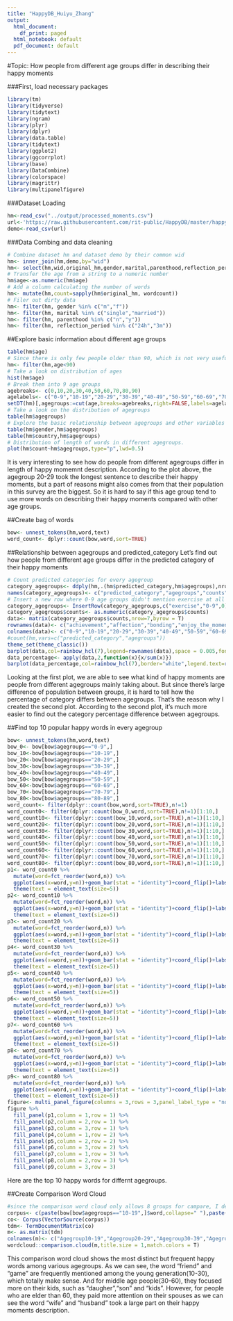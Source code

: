```yaml
---
title: "HappyDB_Huiyu_Zhang"
output:
  html_document:
    df_print: paged
  html_notebook: default
  pdf_document: default
---
```


#Topic: How people from different age groups differ in describing their happy moments

###First, load necessary packages
```r
library(tm)
library(tidyverse)
library(tidytext)
library(ngram)
library(plyr)
library(dplyr)
library(data.table)
library(tidytext)
library(ggplot2)
library(ggcorrplot)
library(base)
library(DataCombine)
library(colorspace)
library(magrittr)
library(multipanelfigure)
```

###Dataset Loading
```r
hm<-read_csv("../output/processed_moments.csv")
url<-'https://raw.githubusercontent.com/rit-public/HappyDB/master/happydb/data/demographic.csv'
demo<-read_csv(url)
```

###Data Combing and data cleaning
```r
# Combine dataset hm and dataset demo by their common wid
hm<- inner_join(hm,demo,by="wid")
hm<- select(hm,wid,original_hm,gender,marital,parenthood,reflection_period,age,country,predicted_category,text)
# Transfer the age from a string to a numeric number
hm$age<-as.numeric(hm$age)   
# Add a column calculating the number of words
hm<- mutate(hm,count=sapply(hm$original_hm, wordcount)) 
# Filer out dirty data
hm<- filter(hm, gender %in% c("m","f")) 
hm<- filter(hm, marital %in% c("single","married"))
hm<- filter(hm, parenthood %in% c("n","y"))
hm<- filter(hm, reflection_period %in% c("24h","3m"))
```

##Explore basic information about different age groups
```r
table(hm$age) 
# Since there is only few people older than 90, which is not very useful for analysis. I am gonna filter them out
hm<- filter(hm,age<90) 
# Take a look on distribution of ages
hist(hm$age) 
# Break them into 9 age groups
agebreaks<- c(0,10,20,30,40,50,60,70,80,90)
agelabels<- c("0-9","10-19","20-29","30-39","40-49","50-59","60-69","70-79","80-89")
setDT(hm)[,agegroups:=cut(age,breaks=agebreaks,right=FALSE,labels=agelabels)]
# Take a look on the distribution of agegroups
table(hm$agegroups)
# Explore the basic relationship between agegroups and other variables
table(hm$gender,hm$agegroups)
table(hm$country,hm$agegroups)
# Distribution of length of words in different agegroups.
plot(hm$count~hm$agegroups,type="p",lwd=0.5)
```

It is very interesting to see how do people from different agegroups differ in length of happy momemnt description. According to the plot above, the agegroup 20-29 took the longest sentence to describe their happy moments, but a part of reasons might also comes from that their population in this survey are the biggest. So it is hard to say if this age group tend to use more words on describing their happy moments compared with other age groups.


##Create bag of words
```r
bow<- unnest_tokens(hm,word,text)
word_count<- dplyr::count(bow,word,sort=TRUE)
```


##Relationship between agegroups and predicted_category
Let's find out how people from different age groups differ in the predicted category of their happy moments
```r
# Count predicted categories for every agegroup
category_agegroups<- ddply(hm,.(hm$predicted_category,hm$agegroups),nrow)
names(category_agegroups)<- c("predicted_category","agegroups","counts")
# Insert a new row where 0-9 age groups didn't mention exercise at all
category_agegroups<- InsertRow(category_agegroups,c("exercise","0-9",0),37) 
category_agegroups$counts<- as.numeric(category_agegroups$counts)
data<- matrix(category_agegroups$counts,nrow=7,byrow = T)
rownames(data)<- c("achievement","affection","bonding","enjoy_the_moment","exercise","leisure","nature")
colnames(data)<- c("0-9","10-19","20-29","30-39","40-49","50-59","60-69","70-79","80-89")
#count(hm,vars=c("predicted_category","agegroups"))
theme_set(theme_classic())
barplot(data,col=rainbow_hcl(7),legend=rownames(data),space = 0.005,font.axis=2)
data_percentage<- apply(data,2,function(x){x/sum(x)})
barplot(data_percentage,col=rainbow_hcl(7),border="white",legend.text=rownames(data),space = 0.005,font.axis=2,args.legend = list(x="right",bty="n",inset=c(0.05,0),xpd=T))
```

Looking at the first plot, we are able to see what kind of happy moments are people from different agegroups mainly taking about. But since there's large difference of population between groups, it is hard to tell how the percentage of category differs between agegroups. That's the reason why I created the second plot. According to the second plot, it's much more easier to find out the category percentage difference between agegroups.  
  
##Find top 10 popular happy words in every agegroup
```r
bow<- unnest_tokens(hm,word,text)
bow_0<- bow[bow$agegroups=="0-9",]
bow_10<-bow[bow$agegroups=="10-19",]
bow_20<-bow[bow$agegroups=="20-29",]
bow_30<-bow[bow$agegroups=="30-39",]
bow_40<-bow[bow$agegroups=="40-49",]
bow_50<-bow[bow$agegroups=="50-59",]
bow_60<-bow[bow$agegroups=="60-69",]
bow_70<-bow[bow$agegroups=="70-79",]
bow_80<-bow[bow$agegroups=="80-89",]
word_count<- filter(dplyr::count(bow,word,sort=TRUE),n!=1)
word_count0<- filter(dplyr::count(bow_0,word,sort=TRUE),n!=1)[1:10,]
word_count10<- filter(dplyr::count(bow_10,word,sort=TRUE),n!=1)[1:10,]
word_count20<- filter(dplyr::count(bow_20,word,sort=TRUE),n!=1)[1:10,]
word_count30<- filter(dplyr::count(bow_30,word,sort=TRUE),n!=1)[1:10,]
word_count40<- filter(dplyr::count(bow_40,word,sort=TRUE),n!=1)[1:10,]
word_count50<- filter(dplyr::count(bow_50,word,sort=TRUE),n!=1)[1:10,]
word_count60<- filter(dplyr::count(bow_60,word,sort=TRUE),n!=1)[1:10,]
word_count70<- filter(dplyr::count(bow_70,word,sort=TRUE),n!=1)[1:10,]
word_count80<- filter(dplyr::count(bow_80,word,sort=TRUE),n!=1)[1:10,]
p1<- word_count0 %>%
  mutate(word=fct_reorder(word,n)) %>%
  ggplot(aes(x=word,y=n))+geom_bar(stat = "identity")+coord_flip()+labs(title="Top 10 happy words for Agegroup 0-9")+
  theme(text = element_text(size=5))
p2<- word_count10 %>%
  mutate(word=fct_reorder(word,n)) %>%
  ggplot(aes(x=word,y=n))+geom_bar(stat = "identity")+coord_flip()+labs(title="Top 10 happy words for Agegroup 10-19")+
  theme(text = element_text(size=5))
p3<- word_count20 %>%
  mutate(word=fct_reorder(word,n)) %>%
  ggplot(aes(x=word,y=n))+geom_bar(stat = "identity")+coord_flip()+labs(subtitle="Top 10 happy words for Agegroup 20-29")+
  theme(text = element_text(size=5))
p4<- word_count30 %>%
  mutate(word=fct_reorder(word,n)) %>%
  ggplot(aes(x=word,y=n))+geom_bar(stat = "identity")+coord_flip()+labs(subtitle="Top 10 happy words for Agegroup 30-39")+
  theme(text = element_text(size=5))
p5<- word_count40 %>%
  mutate(word=fct_reorder(word,n)) %>%
  ggplot(aes(x=word,y=n))+geom_bar(stat = "identity")+coord_flip()+labs(subtitle="Top 10 happy words for Agegroup 40-49")+
  theme(text = element_text(size=5))
p6<- word_count50 %>%
  mutate(word=fct_reorder(word,n)) %>%
  ggplot(aes(x=word,y=n))+geom_bar(stat = "identity")+coord_flip()+labs(title="Top 10 happy words for Agegroup 50-59")+
  theme(text = element_text(size=5))
p7<- word_count60 %>%
  mutate(word=fct_reorder(word,n)) %>%
  ggplot(aes(x=word,y=n))+geom_bar(stat = "identity")+coord_flip()+labs(title="Top 10 happy words for Agegroup 60-69")+
  theme(text = element_text(size=5))
p8<- word_count70 %>%
  mutate(word=fct_reorder(word,n)) %>%
  ggplot(aes(x=word,y=n))+geom_bar(stat = "identity")+coord_flip()+labs(title="Top 10 happy words for Agegroup 70-79")+
  theme(text = element_text(size=5))
p9<- word_count80 %>%
  mutate(word=fct_reorder(word,n)) %>%
  ggplot(aes(x=word,y=n))+geom_bar(stat = "identity")+coord_flip()+labs(title="Top 10 happy words for Agegroup 80-89")+
  theme(text = element_text(size=5))
figure<- multi_panel_figure(columns = 3,rows = 3,panel_label_type = "none")
figure %>%
  fill_panel(p1,column = 1,row = 1) %>%
  fill_panel(p2,column = 2,row = 1) %>%
  fill_panel(p3,column = 3,row = 1) %>%
  fill_panel(p4,column = 1,row = 2) %>%
  fill_panel(p5,column = 2,row = 2) %>%
  fill_panel(p6,column = 3,row = 2) %>%
  fill_panel(p7,column = 1,row = 3) %>%
  fill_panel(p8,column = 2,row = 3) %>%
  fill_panel(p9,column = 3,row = 3)
```

Here are the top 10 happy words for differnt agegroups.

##Create Comparison Word Cloud
```r
#since the comparison word cloud only allows 8 groups for campare, I deleted the Agegroup 0-9
corpus<- c(paste(bow[bow$agegroups=="10-19",]$word,collapse=" "),paste(bow[bow$agegroups=="20-29",]$word,collapse=" "),paste(bow[bow$agegroups=="30-39",]$word,collapse=" "),paste(bow[bow$agegroups=="40-49",]$word,collapse=" "),paste(bow[bow$agegroups=="50-59",]$word,collapse=" "),paste(bow[bow$agegroups=="60-69",]$word,collapse=" "),paste(bow[bow$agegroups=="70-79",]$word,collapse=" "),paste(bow[bow$agegroups=="80-89",]$word,collapse=" "))
co<- Corpus(VectorSource(corpus))
tdm<- TermDocumentMatrix(co)
m<- as.matrix(tdm)
colnames(m)<- c("Agegroup10-19","Agegroup20-29","Agegroup30-39","Agegroup40-49","Agegroup50-59","Agegroup60-69","Agegroup70-79","Agegroup80-89")
wordcloud::comparison.cloud(m,title.size = 1,match.colors = T)
```

This comparison word cloud shows the most distinct but frequent happy words among various agegroups. As we can see, the word "friend" and "game" are frequently mentioned among the young generation(10-30), which totally make sense. And for middle age people(30-60), they focused more on their kids, such as "daugher","son" and "kids". However, for people who are elder than 60, they paid more attention on their spouses as we can see the word "wife" and "husband" took a large part on their happy moments description.

